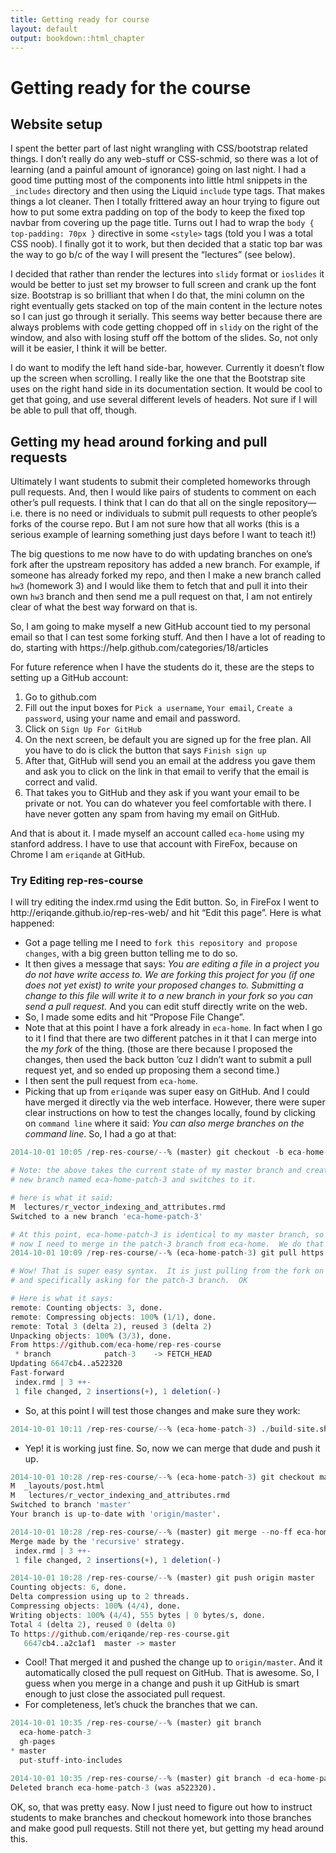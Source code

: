```yaml
---
title: Getting ready for course
layout: default
output: bookdown::html_chapter
---
```



# Getting ready for the course

## Website setup
I spent the better part of last night wrangling with CSS/bootstrap related things.  I don't really
do any web-stuff or CSS-schmid, so there was a lot of learning (and a painful amount of ignorance)
going on last night.  I had a good time putting most of the components into little html snippets
in the `_includes` directory and then using the Liquid `include` type tags.  That 
makes things a lot cleaner.  Then I totally frittered away an hour trying to figure out how to put
some extra padding on top of the body to keep the fixed top navbar from covering up the page title.
Turns out I had to wrap the `body { top-padding: 70px }` directive in some `<style>` tags (told you
I was a total CSS noob).  I finally got it to work, but then decided that a static top bar was the
way to go b/c of the way I will present the "lectures" (see below).

I decided that rather than render the lectures into `slidy` format or `ioslides` it would be 
better to just set my browser to full screen and crank up the font size.  Bootstrap is so brilliant
that when I do that, the mini column on the right eventually gets stacked on top of the main content
in the lecture notes so I can just go through it serially.   This seems way better because there are
always problems with code getting chopped off in `slidy` on the right of the window, and also with
losing stuff off the bottom of the slides.  So, not only will it be easier, I think it will be better.

I do want to modify the left hand side-bar, however.  Currently it doesn't flow up the screen when
scrolling.  I really like the one that the Bootstrap site uses on the right hand side in its documentation
section. It would be cool to get that going, and use several different levels of headers.  Not sure
if I will be able to pull that off, though.

## Getting my head around forking and pull requests
Ultimately I want students to submit their completed homeworks through pull requests.  And, then I would like
pairs of students to comment on each other's pull requests.  I think that I can do that all on the single
repository---i.e. there is no need or individuals to submit pull requests to other people's forks of
the course repo.  But I am not sure how that all works (this is a serious example of learning something
just days before I want to teach it!)

The big questions to me now have to do with updating branches on one's fork after the upstream repository
has added a new branch.  For example, if someone has already forked my repo, and then I make a new branch
called `hw3` (homework 3) and I would like them to fetch that and pull it into their own `hw3` branch
and then send me a pull request on that, I am not entirely clear of what the best way forward on that is.

So, I am going to make myself a new GitHub account tied to my personal email so that I can test some
forking stuff.  And then I have a lot of reading to do, starting with
https://help.github.com/categories/18/articles

For future reference when I have the students do it, these are the steps to setting up a GitHub account:

1. Go to github.com
1. Fill out the input boxes for `Pick a username`, `Your email`, `Create a password`, using your name
and email and password.
1. Click on `Sign Up For GitHub`
1. On the next screen, be default you are signed up for the free plan.  All you have to do is click the button that says `Finish sign up`
1. After that, GitHub will send you an email at the address you gave them and ask you to click on the link in that email to verify that the email is correct and valid.
1. That takes you to GitHub and they ask if you want your email to be private or not.  You can do whatever
you feel comfortable with there.  I have never gotten any spam from having my email on GitHub.

And that is about it.  I made myself an account called `eca-home` using my stanford address.  I have to
use that account with FireFox, because on Chrome I am `eriqande` at GitHub.

### Try Editing rep-res-course
I will try editing the index.rmd using the Edit button.  So, in FireFox I went to http://eriqande.github.io/rep-res-web/ and hit "Edit this page".  Here is what happened:

* Got a page telling me I need to `fork this repository and propose changes`, with a big green button telling me to do so.
* It then gives a message that says: _You are editing a file in a project you do not have write access to. We are forking this project for you (if one does not yet exist) to write your proposed changes to. Submitting a change to this file will write it to a new branch in your fork so you can send a pull request._  And you can edit stuff directly 
write on the web.
* So, I made some edits and hit "Propose File Change".  
* Note that at this point I have a fork already in `eca-home`.  In fact when I go to it I find that there are two
different patches in it that I can merge into the _my fork_ of the thing.  (those are there because I proposed
the changes, then used the back button 'cuz I didn't want to submit a pull request yet, and so ended up proposing
them a second time.)
* I then sent the pull request from `eca-home`.
* Picking that up from `eriqande` was super easy on GitHub.  And I could have merged it directly via the
web interface.  However, there were super clear instructions on how to test the changes locally, found by
clicking on `command line` where it said: _You can also merge branches on the command line_. So, I had a
go at that:
```r
2014-10-01 10:05 /rep-res-course/--% (master) git checkout -b eca-home-patch-3 master

# Note: the above takes the current state of my master branch and creates a 
# new branch named eca-home-patch-3 and switches to it.

# here is what it said:
M  lectures/r_vector_indexing_and_attributes.rmd
Switched to a new branch 'eca-home-patch-3'

# At this point, eca-home-patch-3 is identical to my master branch, so
# now I need to merge in the patch-3 branch from eca-home.  We do that this way:
2014-10-01 10:09 /rep-res-course/--% (eca-home-patch-3) git pull https://github.com/eca-home/rep-res-course.git patch-3

# Wow! That is super easy syntax.  It is just pulling from the fork on eca-home
# and specifically asking for the patch-3 branch.  OK

# Here is what it says:
remote: Counting objects: 3, done.
remote: Compressing objects: 100% (1/1), done.
remote: Total 3 (delta 2), reused 3 (delta 2)
Unpacking objects: 100% (3/3), done.
From https://github.com/eca-home/rep-res-course
 * branch            patch-3    -> FETCH_HEAD
Updating 6647cb4..a522320
Fast-forward
 index.rmd | 3 ++-
 1 file changed, 2 insertions(+), 1 deletion(-)
```
*  So, at this point I will test those changes and make sure they work:
```r
2014-10-01 10:11 /rep-res-course/--% (eca-home-patch-3) ./build-site.sh -l
```
* Yep! it is working just fine.  So, now we can merge that dude and push it up.
```r
2014-10-01 10:28 /rep-res-course/--% (eca-home-patch-3) git checkout master
M  _layouts/post.html
M	lectures/r_vector_indexing_and_attributes.rmd
Switched to branch 'master'
Your branch is up-to-date with 'origin/master'.

2014-10-01 10:28 /rep-res-course/--% (master) git merge --no-ff eca-home-patch-3
Merge made by the 'recursive' strategy.
 index.rmd | 3 ++-
 1 file changed, 2 insertions(+), 1 deletion(-)

2014-10-01 10:28 /rep-res-course/--% (master) git push origin master
Counting objects: 6, done.
Delta compression using up to 2 threads.
Compressing objects: 100% (4/4), done.
Writing objects: 100% (4/4), 555 bytes | 0 bytes/s, done.
Total 4 (delta 2), reused 0 (delta 0)
To https://github.com/eriqande/rep-res-course.git
   6647cb4..a2c1af1  master -> master
```
* Cool!  That merged it and pushed the change up to `origin/master`. And it automatically closed
the pull request on GitHub.  That is awesome.  So, I guess when you merge in a change and push it
up GitHub is smart enough to just close the associated pull request.  
* For completeness, let's chuck the branches that we can.
```r
2014-10-01 10:35 /rep-res-course/--% (master) git branch
  eca-home-patch-3
  gh-pages
* master
  put-stuff-into-includes

2014-10-01 10:35 /rep-res-course/--% (master) git branch -d eca-home-patch-3 
Deleted branch eca-home-patch-3 (was a522320).
```

OK, so, that was pretty easy.  Now I just need to figure out how to instruct students to make branches
and checkout homework into those branches and make good pull requests.  Still not there yet, but
getting my head around this.
